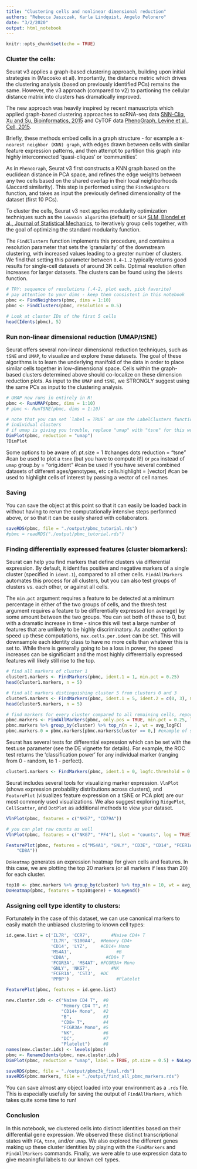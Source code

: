 ```yaml
---
title: "Clustering cells and nonlinear dimensional reduction"
authors: "Rebecca Jaszczak, Karla Lindquist, Angelo Pelonero"
date: "3/2/2020"
output: html_notebook
---
```


```r
knitr::opts_chunk$set(echo = TRUE)
```

### Cluster the cells:

Seurat v3 applies a graph-based clustering approach, building upon initial strategies in (Macosko et al). Importantly, the distance metric which drives the clustering analysis (based on previously identified PCs) remains the same. However, the v3 approach (compared to v2) to partioning the cellular distance matrix into clusters has dramatically improved.

The new approach was heavily inspired by recent manuscripts which applied graph-based clustering approaches to scRNA-seq data [SNN-Cliq, Xu and Su, Bioinformatics, 2015](http://bioinformatics.oxfordjournals.org/content/early/2015/02/10/bioinformatics.btv088.abstract) and CyTOF data [PhenoGraph, Levine et al., Cell, 2015](http://www.ncbi.nlm.nih.gov/pubmed/26095251).

Briefly, these methods embed cells in a graph structure - for example a `K-nearest neighbor (KNN) graph`, with edges drawn between cells with similar feature expression patterns, and then attempt to partition this graph into highly interconnected ‘quasi-cliques’ or ‘communities’.

As in `PhenoGraph`, Seurat v3 first constructs a KNN graph based on the euclidean distance in PCA space, and refines the edge weights between any two cells based on the shared overlap in their local neighborhoods (Jaccard similarity). This step is performed using the `FindNeighbors` function, and takes as input the previously defined dimensionality of the dataset (first 10 PCs).

To cluster the cells, Seurat v3 next applies modularity optimization techniques such as the `Louvain algorithm` (default) or `SLM` [SLM, Blondel et al., Journal of Statistical Mechanics](http://dx.doi.org/10.1088/1742-5468/2008/10/P10008), to iteratively group cells together, with the goal of optimizing the standard modularity function.

The `FindClusters` function implements this procedure, and contains a resolution parameter that sets the ‘granularity’ of the downstream clustering, with increased values leading to a greater number of clusters. We find that setting this parameter between `0.4-1.2` typically returns good results for single-cell datasets of around 3K cells. Optimal resolution often increases for larger datasets. The clusters can be found using the `Idents` function.
```r
# TRY: sequence of resolutions (.4-2, plot each, pick favorite)
# pay attention to your dims - keep them consistent in this notebook
pbmc <- FindNeighbors(pbmc, dims = 1:10)
pbmc <- FindClusters(pbmc, resolution = 0.5)
```

```r
# Look at cluster IDs of the first 5 cells
head(Idents(pbmc), 5)
```

### Run non-linear dimensional reduction (UMAP/tSNE)

Seurat offers several non-linear dimensional reduction techniques, such as `tSNE` and `UMAP`, to visualize and explore these datasets. The goal of these algorithms is to learn the underlying manifold of the data in order to place similar cells together in low-dimensional space. Cells within the graph-based clusters determined above should co-localize on these dimension reduction plots. As input to the `UMAP` and `tSNE`, we STRONGLY suggest using the same PCs as input to the clustering analysis.

```r
# UMAP now runs in entirely in R!
pbmc <- RunUMAP(pbmc, dims = 1:10)
# pbmc <- RunTSNE(pbmc, dims = 1:10)
```

```r
# note that you can set `label = TRUE` or use the LabelClusters function to help label
# individual clusters
# if umap is giving you trouble, replace "umap" with "tsne" for this workshop
DimPlot(pbmc, reduction = "umap")
?DimPlot
```

Some options to be aware of:
pt.size = 1                #changes dots
reduction = "tsne"         #can be used to plot a `tsne` (but you have to compute it!) or `pca` instead of `umap`
group.by = "orig.ident"    #can be used if you have several combined datasets of different ages/genotypes, etc
cells.highlight = [vector] #can be used to highlight cells of interest by passing a vector of cell names

### Saving

You can save the object at this point so that it can easily be loaded back in without having to rerun the computationally intensive steps performed above, or so that it can be easily shared with collaborators.
```r
saveRDS(pbmc, file = "./output/pbmc_tutorial.rds")
#pbmc = readRDS("./output/pbmc_tutorial.rds")
```

### Finding differentially expressed features (cluster biomarkers):

Seurat can help you find markers that define clusters via differential expression. By default, it identifes positive and negative markers of a single cluster (specified in `ident.1`), compared to all other cells. `FindAllMarkers` automates this process for all clusters, but you can also test groups of clusters vs. each other, or against all cells.

The `min.pct` argument requires a feature to be detected at a minimum percentage in either of the two groups of cells, and the thresh.test argument requires a feature to be differentially expressed (on average) by some amount between the two groups. You can set both of these to 0, but with a dramatic increase in time - since this will test a large number of features that are unlikely to be highly discriminatory. As another option to speed up these computations, `max.cells.per.ident` can be set. This will downsample each identity class to have no more cells than whatever this is set to. While there is generally going to be a loss in power, the speed increases can be significiant and the most highly differentially expressed features will likely still rise to the top.
```r
# find all markers of cluster 1
cluster1.markers <- FindMarkers(pbmc, ident.1 = 1, min.pct = 0.25)
head(cluster1.markers, n = 5)
```

```r
# find all markers distinguishing cluster 5 from clusters 0 and 3
cluster5.markers <- FindMarkers(pbmc, ident.1 = 5, ident.2 = c(0, 3), min.pct = 0.25)
head(cluster5.markers, n = 5)
```

```r
# find markers for every cluster compared to all remaining cells, report only the positive ones
pbmc.markers <- FindAllMarkers(pbmc, only.pos = TRUE, min.pct = 0.25, logfc.threshold = 0.25)
pbmc.markers %>% group_by(cluster) %>% top_n(n = 2, wt = avg_logFC)
pbmc.markers.0 = pbmc.markers[pbmc.markers$cluster == 0,] #example of subsetting the FindAllMarkers result for Cluster 0
```
Seurat has several tests for differential expression which can be set with the test.use parameter (see the DE vignette for details). For example, the ROC test returns the ‘classification power’ for any individual marker (ranging from 0 - random, to 1 - perfect).

```r
cluster1.markers <- FindMarkers(pbmc, ident.1 = 0, logfc.threshold = 0.25, test.use = "roc", only.pos = TRUE)
```

Seurat includes several tools for visualizing marker expression. `VlnPlot` (shows expression probability distributions across clusters), and `FeaturePlot` (visualizes feature expression on a tSNE or PCA plot) are our most commonly used visualizations. We also suggest exploring `RidgePlot`, `CellScatter`, and `DotPlot` as additional methods to view your dataset.
```r
VlnPlot(pbmc, features = c("NKG7", "CD79A"))
```

```r
# you can plot raw counts as well
VlnPlot(pbmc, features = c("NKG7", "PF4"), slot = "counts", log = TRUE)
```

```r
FeaturePlot(pbmc, features = c("MS4A1", "GNLY", "CD3E", "CD14", "FCER1A", "FCGR3A", "LYZ", "PPBP", 
    "CD8A"))
```
`DoHeatmap` generates an expression heatmap for given cells and features. In this case, we are plotting the top 20 markers (or all markers if less than 20) for each cluster.

```r
top10 <- pbmc.markers %>% group_by(cluster) %>% top_n(n = 10, wt = avg_logFC)
DoHeatmap(pbmc, features = top10$gene) + NoLegend()
```

### Assigning cell type identity to clusters:

Fortunately in the case of this dataset, we can use canonical markers to easily match the unbiased clustering to known cell types:
```r
id.gene.list = c('IL7R', 'CCR7',		#Naive CD4+ T
                 'IL7R', 'S100A4',	#Memory CD4+
                 'CD14', 'LYZ',	  	#CD14+ Mono
                 'MS4A1',	    		  #B
                 'CD8A',	          #CD8+ T
                 'FCGR3A', 'MS4A7',	#FCGR3A+ Mono
                 'GNLY', 'NKG7',		#NK
                 'FCER1A', 'CST3',	#DC
                 'PPBP')			      #Platelet

FeaturePlot(pbmc, features = id.gene.list)

new.cluster.ids <- c("Naive CD4 T",  #0
                     "Memory CD4 T", #1
                     "CD14+ Mono",   #2
                     "B",            #3
                     "CD8+ T",       #4
                     "FCGR3A+ Mono", #5
                     "NK",           #6
                     "DC",           #7
                     "Platelet")     #8
names(new.cluster.ids) <- levels(pbmc)
pbmc <- RenameIdents(pbmc, new.cluster.ids)
DimPlot(pbmc, reduction = "umap", label = TRUE, pt.size = 0.5) + NoLegend()
```


```r
saveRDS(pbmc, file = "./output/pbmc3k_final.rds")
saveRDS(pbmc.markers, file = "./output/find_all_pbmc_markers.rds")
```
You can save almost any object loaded into your environment as a `.rds` file. This is especially usefully for saving the output of `FindAllMarkers`, which takes quite some time to run!

### Conclusion

In this notebook, we clustered cells into distinct identities based on their differential gene expression. We observed these distinct transcriptional states with `PCA`, `tsne`, and/or `umap`. We also explored the different genes making up these cluster identities by playing with the `FindMarkers` and `FindAllMarkers` commands. Finally, we were able to use expression data to give meaningful labels to our known cell types.